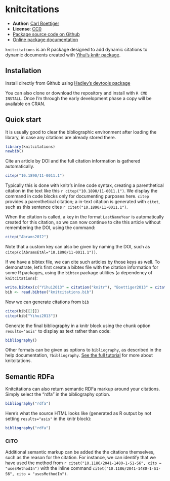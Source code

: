 knitcitations
=============

- **Author**: [Carl Boettiger](http://www.carlboettiger.info/)
- **License**: [CC0](http://creativecommons.org/publicdomain/zero/1.0/)
- [Package source code on Github](https://github.com/cboettig/knitcitations)
- [Online package documentation](http://cboettig.github.com/knitcitations/index.html)


`knitcitations` is an R package designed to add dynamic citations to dynamic documents created with [Yihui's knitr package](https://github.com/yihui/knitr).



Installation 
------------

Install directly from Github using [Hadley's devtools package](https://github.com/hadley/devtools)


You can also clone or download the repository and install with `R CMD INSTALL`. Once I'm through the early development phase a copy will be available on CRAN.


Quick start
-----------

It is usually good to clear the bibliographic environment after loading the library, in case any citations are already stored there.  


```r
library(knitcitations)
newbib()
```

Cite an article by DOI and the full citation information is gathered automatically.  

```r
citep("10.1890/11-0011.1")
```

Typically this is done with knitr's inline code syntax, creating a parenthetical citation in the text like this `r citep("10.1890/11-0011.1")`.  We display the command in code blocks only for documenting purposes here.  `citep` provides a parenthetical citation; a in-text citation is generated with `citet`, such as this sentence cites `r citet("10.1890/11-0011.1")`.  

When the citation is called, a key in the format `LastNameYear` is automatically created for this citation, so we can now continue to cite this article without remembering the DOI, using the command:

```r
citep("Abrams2012")
```

Note that a custom key can also be given by naming the DOI, such as `citep(c(AbramsEtAl="10.1890/11-0011.1"))`.


If we have a bibtex file, we can cite such articles by those keys as well.  To demonstrate, let's first create a bibtex file with the citation information for some R packages, using the `bibtex` package utilities (a dependency of `knitcitations`):

```r
write.bibtex(c("Yihui2013" = citation("knitr"), "Boettiger2013" = citation("knitcitations"), "TempleLang2012"=citation("RCurl")))
bib <- read.bibtex("knitcitations.bib")
```

Now we can generate citations from `bib`

```r
citep(bib[[2]])
citep(bib["Yihui2013"])
```



Generate the final bibliography in a knitr block using the chunk option `results='asis'` to display as text rather than code:  

```r
bibliography()
```


Other formats can be given as options to `bibliography`, as described in the help documentation, `?bibliography`.  [See the full tutorial](https://github.com/cboettig/knitcitations/blob/master/inst/examples/citations.md) for more about knitcitations.  

## Semantic RDFa

Knitcitations can also return semantic RDFa markup around your citations.  Simply select the "rdfa" in the bibliography option.  


```r
bibliography("rdfa")
```


Here's what the source HTML looks like (generated as R output by not setting `results="asis"` in the knitr block):

```r
bibliography("rdfa")
```

### CiTO  

Additional semantic markup can be added the the citations themselves, such as the reason for the citation.  For instance, we can identify that we have used the method from `r citet("10.1186/2041-1480-1-S1-S6", cito = "usesMethodIn")` with the inline command `citet("10.1186/2041-1480-1-S1-S6", cito = "usesMethodIn")`.  

